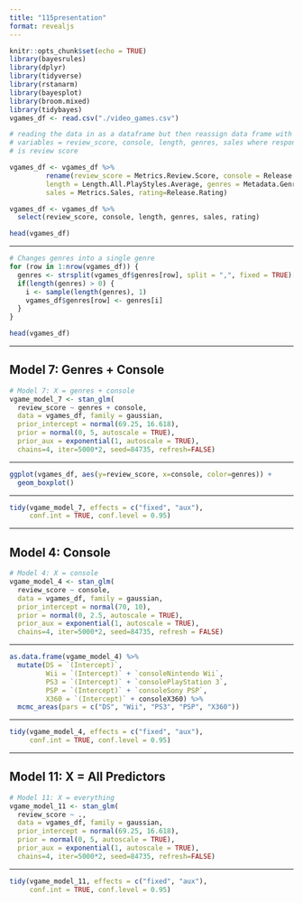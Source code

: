---
title: "115presentation"
format: revealjs
---

```{r}
knitr::opts_chunk$set(echo = TRUE)
library(bayesrules)
library(dplyr)
library(tidyverse)
library(rstanarm)
library(bayesplot)
library(broom.mixed)
library(tidybayes)
vgames_df <- read.csv("./video_games.csv")
```

```{r}
# reading the data in as a dataframe but then reassign data frame with the 
# variables = review_score, console, length, genres, sales where response 
# is review score

vgames_df <- vgames_df %>% 
         rename(review_score = Metrics.Review.Score, console = Release.Console, 
         length = Length.All.PlayStyles.Average, genres = Metadata.Genres, 
         sales = Metrics.Sales, rating=Release.Rating)

vgames_df <- vgames_df %>% 
  select(review_score, console, length, genres, sales, rating)

head(vgames_df)
```

---

```{r}
# Changes genres into a single genre
for (row in 1:nrow(vgames_df)) {
  genres <- strsplit(vgames_df$genres[row], split = ",", fixed = TRUE)[[1]]
  if(length(genres) > 0) { 
    i <- sample(length(genres), 1) 
    vgames_df$genres[row] <- genres[i]
  }
}

head(vgames_df)
```

---

## Model 7: Genres + Console
```{r}
# Model 7: X = genres + console
vgame_model_7 <- stan_glm(
  review_score ~ genres + console,
  data = vgames_df, family = gaussian,
  prior_intercept = normal(69.25, 16.618),
  prior = normal(0, 5, autoscale = TRUE),
  prior_aux = exponential(1, autoscale = TRUE),
  chains=4, iter=5000*2, seed=84735, refresh=FALSE)
```

---

```{r}
ggplot(vgames_df, aes(y=review_score, x=console, color=genres)) +
  geom_boxplot()
```

---

```{r}
tidy(vgame_model_7, effects = c("fixed", "aux"),
     conf.int = TRUE, conf.level = 0.95)
```

---

## Model 4: Console
```{r}
# Model 4: X = console
vgame_model_4 <- stan_glm(
  review_score ~ console,
  data = vgames_df, family = gaussian,
  prior_intercept = normal(70, 10),
  prior = normal(0, 2.5, autoscale = TRUE),
  prior_aux = exponential(1, autoscale = TRUE),
  chains=4, iter=5000*2, seed=84735, refresh = FALSE)
```

---

```{r}
as.data.frame(vgame_model_4) %>%
  mutate(DS = `(Intercept)`,
         Wii = `(Intercept)` + `consoleNintendo Wii`,
         PS3 = `(Intercept)` + `consolePlayStation 3`,
         PSP = `(Intercept)` + `consoleSony PSP`,
         X360 = `(Intercept)` + consoleX360) %>%
  mcmc_areas(pars = c("DS", "Wii", "PS3", "PSP", "X360"))
```

---

```{r}
tidy(vgame_model_4, effects = c("fixed", "aux"),
     conf.int = TRUE, conf.level = 0.95)
```

---

## Model 11: X = All Predictors
```{r}
# Model 11: X = everything
vgame_model_11 <- stan_glm(
  review_score ~ .,
  data = vgames_df, family = gaussian,
  prior_intercept = normal(69.25, 16.618),
  prior = normal(0, 5, autoscale = TRUE),
  prior_aux = exponential(1, autoscale = TRUE),
  chains=4, iter=5000*2, seed=84735, refresh=FALSE)
```

---

```{r}
tidy(vgame_model_11, effects = c("fixed", "aux"),
     conf.int = TRUE, conf.level = 0.95)
```








